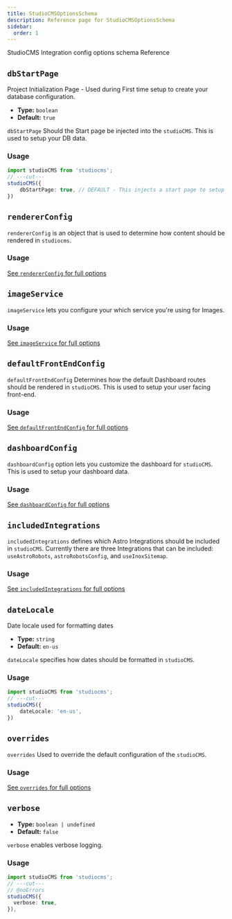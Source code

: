 ```yaml
---
title: StudioCMSOptionsSchema
description: Reference page for StudioCMSOptionsSchema
sidebar:
  order: 1
---
```



StudioCMS Integration config options schema Reference

## `dbStartPage`

Project Initialization Page - Used during First time setup to create your database configuration.

- **Type:** `boolean`
- **Default:** `true`

`dbStartPage` Should the Start page be injected into the `studioCMS`. This is used to setup your DB data.

### Usage

```ts twoslash {2}
import studioCMS from 'studiocms';
// ---cut---
studioCMS({
    dbStartPage: true, // DEFAULT - This injects a start page to setup your DB data.
})
```

## `rendererConfig`

`rendererConfig` is an object that is used to determine how content should be rendered in `studiocms`.

### Usage

<ReadMore>[See `rendererConfig` for full options](/config-reference/renderer-config)</ReadMore>

## `imageService`

`imageService` lets you configure your which service you're using for Images.

### Usage

<ReadMore>[See `imageService` for full options](/config-reference/image-service)</ReadMore>

## `defaultFrontEndConfig`

`defaultFrontEndConfig` Determines how the default Dashboard routes should be rendered in `studioCMS`. This is used to setup your user facing front-end.

### Usage

<ReadMore>[See `defaultFrontEndConfig` for full options](/config-reference/default-frontend-config)</ReadMore>

## `dashboardConfig`

`dashboardConfig` option lets you customize the dashboard for `studioCMS`. This is used to setup your dashboard data.

### Usage

<ReadMore>[See `dashboardConfig` for full options](/config-reference/dashboard)</ReadMore>

## `includedIntegrations`

`includedIntegrations` defines which Astro Integrations should be included in `studioCMS`. Currently there are three Integrations that can be included: `useAstroRobots`, `astroRobotsConfig`, and `useInoxSitemap`.

### Usage

<ReadMore>[See `includedIntegrations` for full options](/config-reference/included-integrations)</ReadMore>

## `dateLocale`

Date locale used for formatting dates

- **Type:** `string`
- **Default:** `en-us`

`dateLocale` specifies how dates should be formatted in `studioCMS`.

### Usage

```ts twoslash {2}
import studioCMS from 'studiocms';
// ---cut---
studioCMS({
    dateLocale: 'en-us',
})
```

## `overrides`

`overrides` Used to override the default configuration of the `studioCMS`.

### Usage

<ReadMore>[See `overrides` for full options](/config-reference/overrides)</ReadMore>

## `verbose`

- **Type:** `boolean | undefined`
- **Default:** `false`

`verbose` enables verbose logging.

### Usage

```ts twoslash {2}
import studioCMS from 'studiocms';
// ---cut---
// @noErrors
studioCMS({
  verbose: true,
}),
```